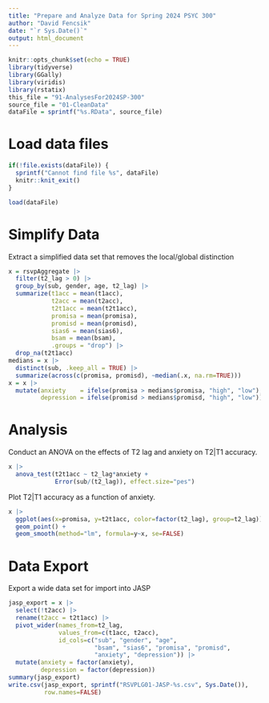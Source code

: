 ```yaml
---
title: "Prepare and Analyze Data for Spring 2024 PSYC 300"
author: "David Fencsik"
date: "`r Sys.Date()`"
output: html_document
---
```


```r
knitr::opts_chunk$set(echo = TRUE)
library(tidyverse)
library(GGally)
library(viridis)
library(rstatix)
this_file = "91-AnalysesFor2024SP-300"
source_file = "01-CleanData"
dataFile = sprintf("%s.RData", source_file)
```

# Load data files

```r
if(!file.exists(dataFile)) {
  sprintf("Cannot find file %s", dataFile)
  knitr::knit_exit()
}
```

```r
load(dataFile)
```

# Simplify Data

Extract a simplified data set that removes the local/global distinction

```r
x = rsvpAggregate |>
  filter(t2_lag > 0) |>
  group_by(sub, gender, age, t2_lag) |>
  summarize(t1acc = mean(t1acc),
            t2acc = mean(t2acc),
            t2t1acc = mean(t2t1acc),
            promisa = mean(promisa),
            promisd = mean(promisd),
            sias6 = mean(sias6),
            bsam = mean(bsam),
            .groups = "drop") |>
  drop_na(t2t1acc)
medians = x |>
  distinct(sub, .keep_all = TRUE) |>
  summarize(across(c(promisa, promisd), ~median(.x, na.rm=TRUE)))
x = x |>
  mutate(anxiety    = ifelse(promisa > medians$promisa, "high", "low"),
         depression = ifelse(promisd > medians$promisd, "high", "low"))
```

# Analysis

Conduct an ANOVA on the effects of T2 lag and anxiety on T2|T1 accuracy.

```r
x |>
  anova_test(t2t1acc ~ t2_lag*anxiety +
             Error(sub/(t2_lag)), effect.size="pes")
```

Plot T2|T1 accuracy as a function of anxiety.

```r
x |>
  ggplot(aes(x=promisa, y=t2t1acc, color=factor(t2_lag), group=t2_lag)) +
  geom_point() +
  geom_smooth(method="lm", formula=y~x, se=FALSE)
```

# Data Export

Export a wide data set for import into JASP

```r
jasp_export = x |>
  select(!t2acc) |>
  rename(t2acc = t2t1acc) |>
  pivot_wider(names_from=t2_lag,
              values_from=c(t1acc, t2acc),
              id_cols=c("sub", "gender", "age",
                        "bsam", "sias6", "promisa", "promisd",
                        "anxiety", "depression")) |>
  mutate(anxiety = factor(anxiety),
         depression = factor(depression))
summary(jasp_export)
write.csv(jasp_export, sprintf("RSVPLG01-JASP-%s.csv", Sys.Date()),
          row.names=FALSE)
```
